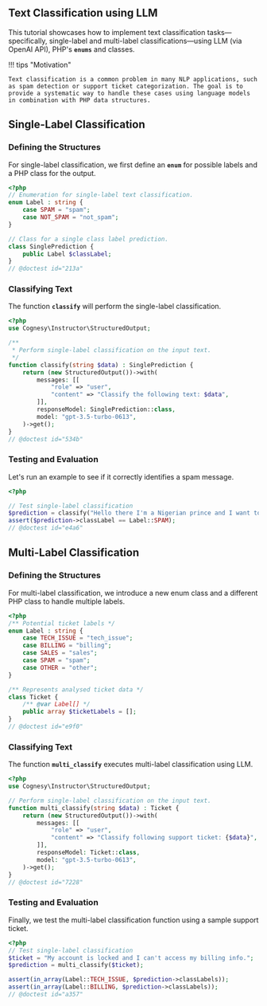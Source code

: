 ## Text Classification using LLM

This tutorial showcases how to implement text classification tasks—specifically, single-label and multi-label classifications—using LLM (via OpenAI API), PHP's **`enums`** and classes.

!!! tips "Motivation"

    Text classification is a common problem in many NLP applications, such as spam detection or support ticket categorization. The goal is to provide a systematic way to handle these cases using language models in combination with PHP data structures.




## Single-Label Classification

### Defining the Structures

For single-label classification, we first define an **`enum`** for possible labels and a PHP class for the output.

```php
<?php
// Enumeration for single-label text classification. 
enum Label : string {
    case SPAM = "spam";
    case NOT_SPAM = "not_spam";
}

// Class for a single class label prediction. 
class SinglePrediction {
    public Label $classLabel;
}
// @doctest id="213a"
```


### Classifying Text

The function **`classify`** will perform the single-label classification.

```php
<?php
use Cognesy\Instructor\StructuredOutput;

/**
 * Perform single-label classification on the input text. 
 */
function classify(string $data) : SinglePrediction {
    return (new StructuredOutput())->with(
        messages: [[
            "role" => "user",
            "content" => "Classify the following text: $data",
        ]],
        responseModel: SinglePrediction::class,
        model: "gpt-3.5-turbo-0613",
    )->get();
}
// @doctest id="534b"
```


### Testing and Evaluation

Let's run an example to see if it correctly identifies a spam message.

```php
<?php

// Test single-label classification
$prediction = classify("Hello there I'm a Nigerian prince and I want to give you money");
assert($prediction->classLabel == Label::SPAM);
// @doctest id="e4a6"
```



## Multi-Label Classification

### Defining the Structures

For multi-label classification, we introduce a new enum class and a different PHP class to handle multiple labels.

```php
<?php
/** Potential ticket labels */
enum Label : string {
    case TECH_ISSUE = "tech_issue";
    case BILLING = "billing";
    case SALES = "sales";
    case SPAM = "spam";
    case OTHER = "other";
}

/** Represents analysed ticket data */
class Ticket {
    /** @var Label[] */
    public array $ticketLabels = [];
}
// @doctest id="e9f0"
```


### Classifying Text

The function **`multi_classify`** executes multi-label classification using LLM.

```php
<?php
use Cognesy\Instructor\StructuredOutput;

// Perform single-label classification on the input text.
function multi_classify(string $data) : Ticket {
    return (new StructuredOutput())->with(
        messages: [[
            "role" => "user",
            "content" => "Classify following support ticket: {$data}",
        ]],
        responseModel: Ticket::class,
        model: "gpt-3.5-turbo-0613",
    )->get();
}
// @doctest id="7228"
```

### Testing and Evaluation

Finally, we test the multi-label classification function using a sample support ticket.

```php
<?php
// Test single-label classification
$ticket = "My account is locked and I can't access my billing info.";
$prediction = multi_classify($ticket);

assert(in_array(Label::TECH_ISSUE, $prediction->classLabels));
assert(in_array(Label::BILLING, $prediction->classLabels));
// @doctest id="a357"
```
